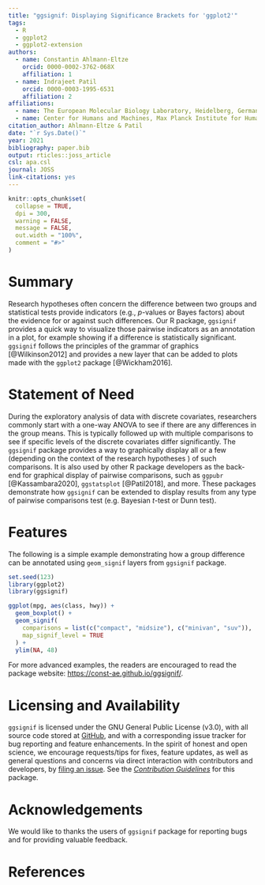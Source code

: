 ```yaml
---
title: "ggsignif: Displaying Significance Brackets for 'ggplot2'"
tags:
  - R
  - ggplot2
  - ggplot2-extension
authors:
  - name: Constantin Ahlmann-Eltze
    orcid: 0000-0002-3762-068X
    affiliation: 1
  - name: Indrajeet Patil
    orcid: 0000-0003-1995-6531
    affiliation: 2
affiliations:
  - name: The European Molecular Biology Laboratory, Heidelberg, Germany
  - name: Center for Humans and Machines, Max Planck Institute for Human Development, Berlin, Germany
citation_author: Ahlmann-Eltze & Patil 
date: "`r Sys.Date()`"
year: 2021
bibliography: paper.bib
output: rticles::joss_article
csl: apa.csl
journal: JOSS
link-citations: yes
---
```


```r
knitr::opts_chunk$set(
  collapse = TRUE,
  dpi = 300,
  warning = FALSE,
  message = FALSE,
  out.width = "100%",
  comment = "#>"
)
```

# Summary

Research hypotheses often concern the difference between two groups and
statistical tests provide indicators (e.g., *p*-values or Bayes factors) about
the evidence for or against such differences. Our R package, `ggsignif` provides
a quick way to visualize those pairwise indicators as an annotation in a plot,
for example showing if a difference is statistically significant. `ggsignif`
follows the principles of the grammar of graphics [@Wilkinson2012] and provides
a new layer that can be added to plots made with the `ggplot2` package
[@Wickham2016].

# Statement of Need

During the exploratory analysis of data with discrete covariates, researchers
commonly start with a one-way ANOVA to see if there are any differences in the
group means. This is typically followed up with multiple comparisons to see if
specific levels of the discrete covariates differ significantly. The `ggsignif`
package provides a way to graphically display all or a few (depending on the
context of the research hypotheses ) of such comparisons. It is also used by
other R package developers as the back-end for graphical display of pairwise
comparisons, such as `ggpubr` [@Kassambara2020], `ggstatsplot` [@Patil2018], and
more. These packages demonstrate how `ggsignif` can be extended to display
results from any type of pairwise comparisons test (e.g. Bayesian *t*-test or
Dunn test).

# Features

The following is a simple example demonstrating how a group difference can be
annotated using `geom_signif` layers from `ggsignif` package.

```r
set.seed(123)
library(ggplot2)
library(ggsignif)

ggplot(mpg, aes(class, hwy)) +
  geom_boxplot() +
  geom_signif(
    comparisons = list(c("compact", "midsize"), c("minivan", "suv")),
    map_signif_level = TRUE
  ) +
  ylim(NA, 48)
```

For more advanced examples, the readers are encouraged to read the package
website: <https://const-ae.github.io/ggsignif/>.

# Licensing and Availability

`ggsignif` is licensed under the GNU General Public License (v3.0), with all
source code stored at [GitHub](https://github.com/const-ae/ggsignif), and with a
corresponding issue tracker for bug reporting and feature enhancements. In the
spirit of honest and open science, we encourage requests/tips for fixes, feature
updates, as well as general questions and concerns via direct interaction with
contributors and developers, by [filing an issue](https://github.com/const-ae/ggsignif/issues). See the
[*Contribution Guidelines*](https://github.com/const-ae/ggsignif/blob/master/CODE_OF_CONDUCT.md) for this package.

# Acknowledgements

We would like to thanks the users of `ggsignif` package for reporting bugs and
for providing valuable feedback.

# References
